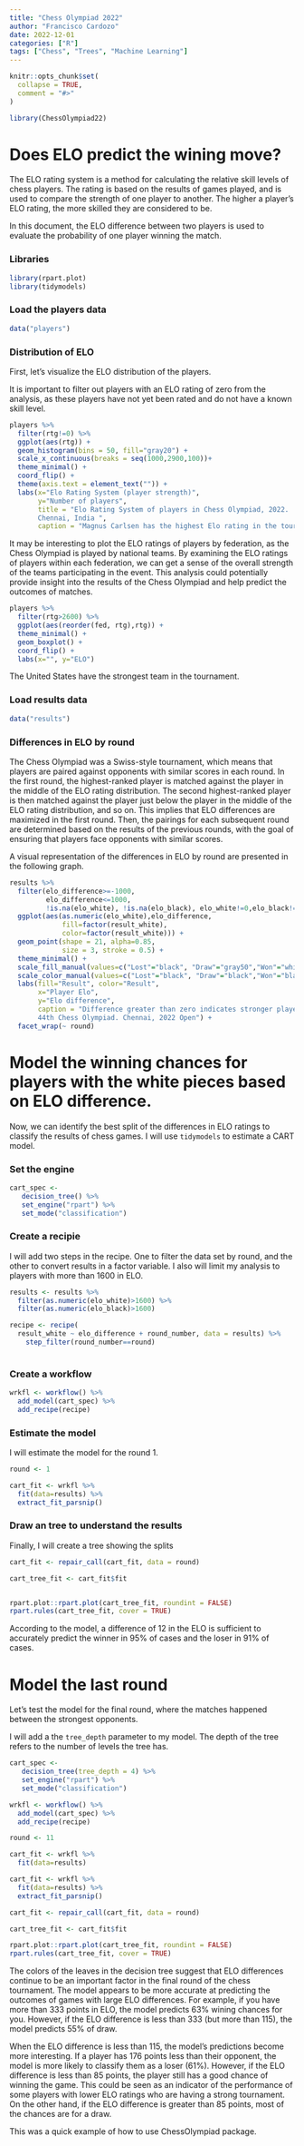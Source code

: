 ```yaml
---
title: "Chess Olympiad 2022"
author: "Francisco Cardozo"
date: 2022-12-01
categories: ["R"]
tags: ["Chess", "Trees", "Machine Learning"]
---
```


```r
knitr::opts_chunk$set(
  collapse = TRUE,
  comment = "#>"
)

```

```r
library(ChessOlympiad22)
```


# Does ELO predict the wining move?

The ELO rating system is a method for calculating the relative skill levels of chess players. The rating is based on the results of games played, and is used to compare the strength of one player to another. The higher a player's ELO rating, the more skilled they are considered to be.

In this document, the ELO difference between two players is used to evaluate the probability of one player winning the match.

### Libraries

```r

library(rpart.plot)
library(tidymodels)
```

### Load the players data

```r
data("players")
```

### Distribution of ELO 

First, let's visualize the ELO distribution of the players. 

It is important to filter out players with an ELO rating of zero from the analysis, as these players have not yet been rated and do not have a known skill level. 


```r
players %>% 
  filter(rtg!=0) %>% 
  ggplot(aes(rtg)) + 
  geom_histogram(bins = 50, fill="gray20") +
  scale_x_continuous(breaks = seq(1000,2900,100))+
  theme_minimal() +
  coord_flip() +
  theme(axis.text = element_text("")) +
  labs(x="Elo Rating System (player strength)",
       y="Number of players",
       title = "Elo Rating System of players in Chess Olympiad, 2022. 
       Chennai, India ",
       caption = "Magnus Carlsen has the highest Elo rating in the tournoment:2864")


```

It may be interesting to plot the ELO ratings of players by federation, as the Chess Olympiad is played by national teams. By examining the ELO ratings of players within each federation, we can get a sense of the overall strength of the teams participating in the event. This analysis could potentially provide insight into the results of the Chess Olympiad and help predict the outcomes of matches. 

```r
players %>% 
  filter(rtg>2600) %>% 
  ggplot(aes(reorder(fed, rtg),rtg)) + 
  theme_minimal() +
  geom_boxplot() +
  coord_flip() +
  labs(x="", y="ELO")
```

The United States have the strongest team in the tournament. 

### Load results data

```r
data("results")
```


### Differences in ELO by round

The Chess Olympiad was a Swiss-style tournament, which means that players are paired against opponents with similar scores in each round. In the first round, the highest-ranked player is matched against the player in the middle of the ELO rating distribution. The second highest-ranked player is then matched against the player just below the player in the middle of the ELO rating distribution, and so on. This implies that ELO differences are maximized in the first round. Then, the pairings for each subsequent round are determined based on the results of the previous rounds, with the goal of ensuring that players face opponents with similar scores. 

A visual representation of the differences in ELO by round are presented in the following graph. 

```r

results %>% 
  filter(elo_difference>=-1000, 
         elo_difference<=1000, 
         !is.na(elo_white), !is.na(elo_black), elo_white!=0,elo_black!=0) %>% 
  ggplot(aes(as.numeric(elo_white),elo_difference, 
             fill=factor(result_white), 
             color=factor(result_white))) + 
  geom_point(shape = 21, alpha=0.85,
             size = 3, stroke = 0.5) +
  theme_minimal() +
  scale_fill_manual(values=c("Lost"="black", "Draw"="gray50","Won"="white")) +
  scale_color_manual(values=c("Lost"="black", "Draw"="black","Won"="black")) +
  labs(fill="Result", color="Result", 
       x="Player Elo", 
       y="Elo difference",
       caption = "Difference greater than zero indicates stronger player
       44th Chess Olympiad. Chennai, 2022 Open") +
  facet_wrap(~ round)

```

# Model the winning chances for players with the white pieces based on ELO difference. 

Now, we can identify the best split of the differences in ELO ratings to classify the results of chess games. I will use `tidymodels` to estimate a CART model.  

### Set the engine

```r
cart_spec <-
   decision_tree() %>% 
   set_engine("rpart") %>%
   set_mode("classification")

```

### Create a recipie 

I will add two steps in the recipe. One to filter the data set by round, and the other to convert results in a factor variable.  I also will limit my analysis to players with more than 1600 in ELO. 

```r
results <- results %>% 
  filter(as.numeric(elo_white)>1600) %>% 
  filter(as.numeric(elo_black)>1600) 

recipe <- recipe(
  result_white ~ elo_difference + round_number, data = results) %>% 
    step_filter(round_number==round)
  
```

### Create a workflow

```r
wrkfl <- workflow() %>% 
  add_model(cart_spec) %>% 
  add_recipe(recipe)

```

### Estimate the model

I will estimate the model for the round 1. 

```r

round <- 1

cart_fit <- wrkfl %>% 
  fit(data=results) %>% 
  extract_fit_parsnip()

```

### Draw an tree to understand the results

Finally, I will create a tree showing the splits

```r

cart_fit <- repair_call(cart_fit, data = round)

cart_tree_fit <- cart_fit$fit


rpart.plot::rpart.plot(cart_tree_fit, roundint = FALSE)
rpart.rules(cart_tree_fit, cover = TRUE)
```

According to the model, a difference of 12 in the ELO is sufficient to accurately predict the winner in 95% of cases and the loser in 91% of cases.


# Model the last round 

Let's test the model for the final round, where the matches happened between the strongest opponents.

I will add a the `tree_depth` parameter to my model. The depth of the tree refers to the number of levels the tree has.

```r
cart_spec <-
   decision_tree(tree_depth = 4) %>% 
   set_engine("rpart") %>%
   set_mode("classification")

wrkfl <- workflow() %>% 
  add_model(cart_spec) %>% 
  add_recipe(recipe)

```

```r
round <- 11

cart_fit <- wrkfl %>% 
  fit(data=results)

cart_fit <- wrkfl %>% 
  fit(data=results) %>% 
  extract_fit_parsnip()

cart_fit <- repair_call(cart_fit, data = round)

cart_tree_fit <- cart_fit$fit

rpart.plot::rpart.plot(cart_tree_fit, roundint = FALSE)
rpart.rules(cart_tree_fit, cover = TRUE)

```

The colors of the leaves in the decision tree suggest that ELO differences continue to be an important factor in the final round of the chess tournament. The model appears to be more accurate at predicting the outcomes of games with large ELO differences. For example, if you have more than 333 points in ELO, the model predicts 63% wining chances for you. However, if the ELO difference is less than 333 (but more than 115), the model predicts  55% of draw.

When the ELO difference is less than 115, the model's predictions become more interesting. If a player has 176 points less than their opponent, the model is more likely to classify them as a loser (61%). However, if the ELO difference is less than 85 points, the player still has a good chance of winning the game. This could be seen as an indicator of the performance of some players with lower ELO ratings who are having a strong tournament. On the other hand, if the ELO difference is greater than 85 points, most of the chances are for a draw.

This was a quick example of how to use ChessOlympiad package. 

